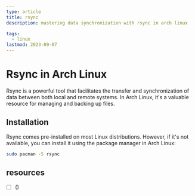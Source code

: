 ```yaml
---
type: article
title: rsync
description: mastering data synchronization with rsync in arch linux

tags:
  - linux
lastmod: 2023-09-07
---
```


# Rsync in Arch Linux

Rsync is a powerful tool that facilitates the transfer and synchronization of data between both local and remote systems. In Arch Linux, it's a valuable resource for managing and backing up files.

## Installation

Rsync comes pre-installed on most Linux distributions. However, if it's not available, you can install it using the package manager in Arch Linux:

```bash
sudo pacman -S rsync
```

## resources

- [ ] ()
